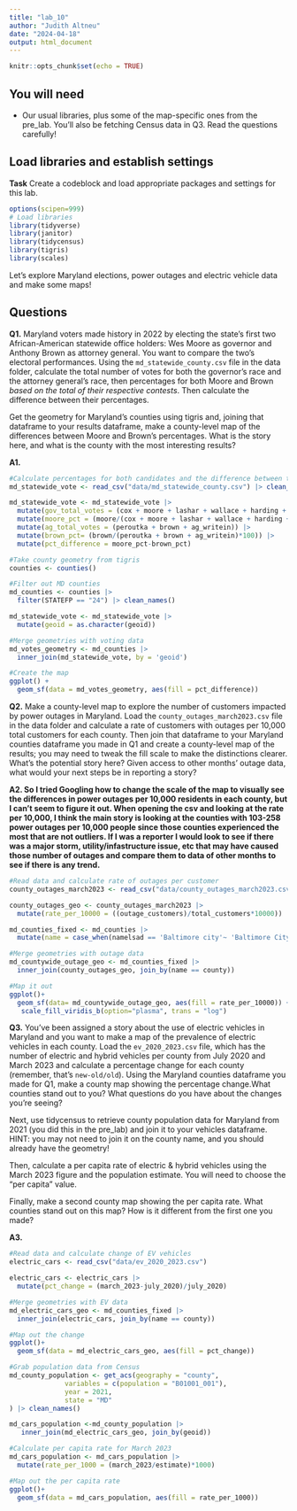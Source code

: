 ```yaml
---
title: "lab_10"
author: "Judith Altneu"
date: "2024-04-18"
output: html_document
---
```


```r
knitr::opts_chunk$set(echo = TRUE)
```

## You will need

-   Our usual libraries, plus some of the map-specific ones from the pre_lab. You'll also be fetching Census data in Q3. Read the questions carefully!

## Load libraries and establish settings

**Task** Create a codeblock and load appropriate packages and settings for this lab.

```r
options(scipen=999)
# Load libraries
library(tidyverse)
library(janitor)
library(tidycensus)
library(tigris)
library(scales)
```

Let's explore Maryland elections, power outages and electric vehicle data and make some maps!

## Questions

**Q1.** Maryland voters made history in 2022 by electing the state's first two African-American statewide office holders: Wes Moore as governor and Anthony Brown as attorney general. You want to compare the two's electoral performances. Using the `md_statewide_county.csv` file in the data folder, calculate the total number of votes for both the governor's race and the attorney general's race, then percentages for both Moore and Brown *based on the total of their respective contests*. Then calculate the difference between their percentages.

Get the geometry for Maryland's counties using tigris and, joining that dataframe to your results dataframe, make a county-level map of the differences between Moore and Brown's percentages. What is the story here, and what is the county with the most interesting results?

**A1.**

```r
#Calculate percentages for both candidates and the difference between them per county
md_statewide_vote <- read_csv("data/md_statewide_county.csv") |> clean_names() 

md_statewide_vote <- md_statewide_vote |>
  mutate(gov_total_votes = (cox + moore + lashar + wallace + harding + sefcik + gov_writein)) |>
  mutate(moore_pct = (moore/(cox + moore + lashar + wallace + harding + sefcik + gov_writein) *100)) |>
  mutate(ag_total_votes = (peroutka + brown + ag_writein)) |>
  mutate(brown_pct= (brown/(peroutka + brown + ag_writein)*100)) |>
  mutate(pct_difference = moore_pct-brown_pct)

```

```r
#Take county geometry from tigris
counties <- counties() 

#Filter out MD counties
md_counties <- counties |>
  filter(STATEFP == "24") |> clean_names()

md_statewide_vote <- md_statewide_vote |>
  mutate(geoid = as.character(geoid))
```

```r
#Merge geometries with voting data
md_votes_geometry <- md_counties |>
  inner_join(md_statewide_vote, by = 'geoid')
```

```r
#Create the map
ggplot() + 
  geom_sf(data = md_votes_geometry, aes(fill = pct_difference))
```

**Q2.** Make a county-level map to explore the number of customers impacted by power outages in Maryland. Load the `county_outages_march2023.csv` file in the data folder and calculate a rate of customers with outages per 10,000 total customers for each county. Then join that dataframe to your Maryland counties dataframe you made in Q1 and create a county-level map of the results; you may need to tweak the fill scale to make the distinctions clearer. What's the potential story here? Given access to other months' outage data, what would your next steps be in reporting a story?

**A2. So I tried Googling how to change the scale of the map to visually see the differences in power outages per 10,000 residents in each county, but I can't seem to figure it out. When opening the csv and looking at the rate per 10,000, I think the main story is looking at the counties with 103-258 power outages per 10,000 people since those counties experienced the most that are not outliers. If I was a reporter I would look to see if there was a major storm, utility/infastructure issue, etc that may have caused those number of outages and compare them to data of other months to see if there is any trend.**

```r
#Read data and calculate rate of outages per customer
county_outages_march2023 <- read_csv("data/county_outages_march2023.csv")

county_outages_geo <- county_outages_march2023 |>
  mutate(rate_per_10000 = ((outage_customers)/total_customers*10000)) 

md_counties_fixed <- md_counties |>
  mutate(name = case_when(namelsad == 'Baltimore city'~ 'Baltimore City', .default = name))


```

```r
#Merge geometries with outage data
md_countywide_outage_geo <- md_counties_fixed |>
  inner_join(county_outages_geo, join_by(name == county))
```

```r
#Map it out
ggplot()+
  geom_sf(data= md_countywide_outage_geo, aes(fill = rate_per_10000)) +
   scale_fill_viridis_b(option="plasma", trans = "log") 

```

**Q3.** You've been assigned a story about the use of electric vehicles in Maryland and you want to make a map of the prevalence of electric vehicles in each county. Load the `ev_2020_2023.csv` file, which has the number of electric and hybrid vehicles per county from July 2020 and March 2023 and calculate a percentage change for each county (remember, that's `new-old/old`). Using the Maryland counties dataframe you made for Q1, make a county map showing the percentage change.What counties stand out to you? What questions do you have about the changes you're seeing?

Next, use tidycensus to retrieve county population data for Maryland from 2021 (you did this in the pre_lab) and join it to your vehicles dataframe. HINT: you may not need to join it on the county name, and you should already have the geometry!

Then, calculate a per capita rate of electric & hybrid vehicles using the March 2023 figure and the population estimate. You will need to choose the "per capita" value.

Finally, make a second county map showing the per capita rate. What counties stand out on this map? How is it different from the first one you made?

**A3.**

```r
#Read data and calculate change of EV vehicles
electric_cars <- read_csv("data/ev_2020_2023.csv") 

electric_cars <- electric_cars |>
  mutate(pct_change = (march_2023-july_2020)/july_2020) 
```

```r
#Merge geometries with EV data
md_electric_cars_geo <- md_counties_fixed |>
  inner_join(electric_cars, join_by(name == county))
```

```r
#Map out the change
ggplot()+
  geom_sf(data = md_electric_cars_geo, aes(fill = pct_change)) 
```

```r
#Grab population data from Census
md_county_population <- get_acs(geography = "county",
              variables = c(population = "B01001_001"),
              year = 2021,
              state = "MD"
) |> clean_names() 

md_cars_population <-md_county_population |>
   inner_join(md_electric_cars_geo, join_by(geoid))
```

```r
#Calculate per capita rate for March 2023
md_cars_population <- md_cars_population |>
  mutate(rate_per_1000 = (march_2023/estimate)*1000)

```

```r
#Map out the per capita rate
ggplot()+
  geom_sf(data = md_cars_population, aes(fill = rate_per_1000)) 
```
